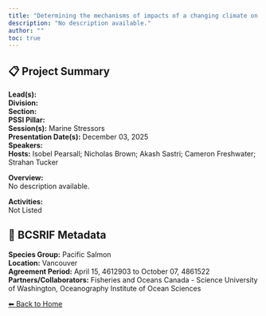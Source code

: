 ```yaml
---
title: "Determining the mechanisms of impacts of a changing climate on zooplankton in the Salish Sea using models and observations"
description: "No description available."
author: ""
toc: true
---
```


## 📋 Project Summary

**Lead(s):**   
**Division:**   
**Section:**   
**PSSI Pillar:**   
**Session(s):** Marine Stressors  
**Presentation Date(s):** December 03, 2025  
**Speakers:**   
**Hosts:** Isobel Pearsall; Nicholas Brown; Akash Sastri; Cameron Freshwater; Strahan Tucker  

**Overview:**  
No description available.   

**Activities:**  
Not Listed

## 🧬 BCSRIF Metadata

**Species Group:** Pacific Salmon  
**Location:** Vancouver  
**Agreement Period:** April 15, 4612903 to October 07, 4861522  
**Partners/Collaborators:** Fisheries and Oceans Canada - Science 
University of Washington, Oceanography 
Institute of Ocean Sciences   

[⬅ Back to Home](../index.qmd)
